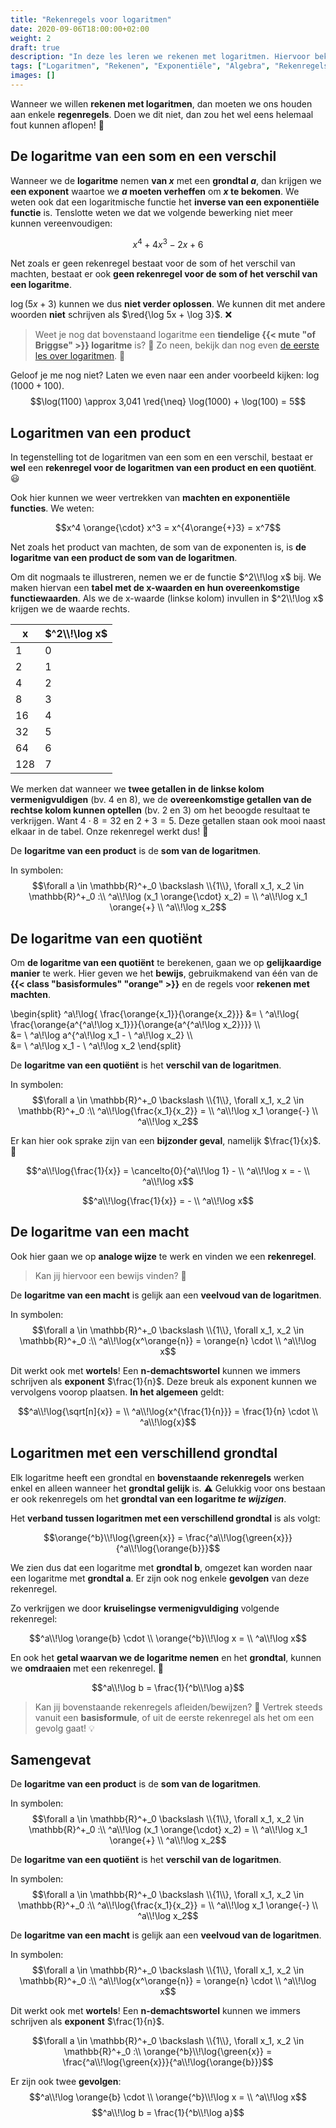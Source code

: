```yaml
---
title: "Rekenregels voor logaritmen"
date: 2020-09-06T18:00:00+02:00
weight: 2
draft: true
description: "In deze les leren we rekenen met logaritmen. Hiervoor bekijken we de verschillende rekenregels."
tags: ["Logaritmen", "Rekenen", "Exponentiële", "Algebra", "Rekenregels"]
images: []
---
```

Wanneer we willen **rekenen met logaritmen**, dan moeten we ons houden aan enkele **regenregels**. Doen we dit niet, dan zou het wel eens helemaal fout kunnen aflopen! 😬

## De logaritme van een som en een verschil
Wanneer we de **logaritme** nemen **van $x$** met een **grondtal $a$**, dan krijgen we **een exponent** waartoe we **$a$ moeten verheffen** om **$x$ te bekomen**. We weten ook dat een logaritmische functie het **inverse van een exponentiële functie** is. Tenslotte weten we dat we volgende bewerking niet meer kunnen vereenvoudigen:

$$x^4 + 4x^3 - 2x + 6$$

Net zoals er geen rekenregel bestaat voor de som of het verschil van machten, bestaat er ook **geen rekenregel voor de som of het verschil van een logaritme**.

$\log (5x + 3)$ kunnen we dus **niet verder oplossen**. We kunnen dit met andere woorden **niet** schrijven als $\red{\log 5x + \log 3}$. ❌
> Weet je nog dat bovenstaand logaritme een **tiendelige {{< mute "of Briggse" >}} logaritme** is? 🤔 Zo neen, bekijk dan nog even [de eerste les over logaritmen](..:logaritme). 🙌

Geloof je me nog niet? Laten we even naar een ander voorbeeld kijken: $\log(1000 + 100)$. 
$$\log(1100) \approx 3,041 \red{\neq} \log(1000) + \log(100) = 5$$

## Logaritmen van een product
In tegenstelling tot de logaritmen van een som en een verschil, bestaat er **wel** een **rekenregel voor de logaritmen van een product en een quotiënt**. 😃

Ook hier kunnen we weer vertrekken van **machten en exponentiële functies**. We weten:

$$x^4 \orange{\cdot} x^3 = x^{4\orange{+}3} = x^7$$

Net zoals het product van machten, de som van de exponenten is, is **de logaritme van een product de som van de logaritmen**. 

Om dit nogmaals te illustreren, nemen we er de functie $^2\\!\log x$ bij. We maken hiervan een **tabel met de x-waarden en hun overeenkomstige functiewaarden**. Als we de x-waarde (linkse kolom) invullen in $^2\\!\log x$ krijgen we de waarde rechts.

| x   | $^2\\!\log x$ |
|-----|---------------|
| 1   | 0             |
| 2   | 1             |
| 4   | 2             |
| 8   | 3             |
| 16  | 4             |
| 32  | 5             |
| 64  | 6             |
| 128 | 7             |

We merken dat wanneer we **twee getallen in de linkse kolom vermenigvuldigen** (bv. 4 en 8), we de **overeenkomstige getallen van de rechtse kolom kunnen optellen** (bv. 2 en 3) om het beoogde resultaat te verkrijgen. Want $4 \cdot 8 = 32$ en $2 + 3 = 5$. Deze getallen staan ook mooi naast elkaar in de tabel. Onze rekenregel werkt dus! 💪

<Attention title="De logaritme van een product">

De **logaritme van een product** is de **som van de logaritmen**.

In symbolen:
$$\forall a \in \mathbb{R}^+_0 \backslash \\{1\\}, \forall x_1, x_2 \in \mathbb{R}^+_0 :\\ ^a\\!\log (x_1 \orange{\cdot} x_2) = \\ ^a\\!\log x_1 \orange{+} \\ ^a\\!\log x_2$$
</Attention>

## De logaritme van een quotiënt
Om **de logaritme van een quotiënt** te berekenen, gaan we op **gelijkaardige manier** te werk. Hier geven we het **bewijs**, gebruikmakend van één van de **{{< class "basisformules" "orange" >}}** en de regels voor **rekenen met machten**.

\begin{split}
    ^a\\!\log{ \frac{\orange{x_1}}{\orange{x_2}}} &= \\ ^a\\!\log{ \frac{\orange{a^{^a\\!\log x_1}}}{\orange{a^{^a\\!\log x_2}}}} \\\\\
    &= \\ ^a\\!\log a^{^a\\!\log x_1 - \\ ^a\\!\log x_2} \\\\\
    &= \\ ^a\\!\log x_1 - \\ ^a\\!\log x_2
\end{split}

<Attention title="De logaritme van een quotiënt">

De **logaritme van een quotiënt** is het **verschil van de logaritmen**.

In symbolen:
$$\forall a \in \mathbb{R}^+_0 \backslash \\{1\\}, \forall x_1, x_2 \in \mathbb{R}^+_0 :\\ ^a\\!\log{\frac{x_1}{x_2}} = \\ ^a\\!\log x_1 \orange{-} \\ ^a\\!\log x_2$$
</Attention>

Er kan hier ook sprake zijn van een **bijzonder geval**, namelijk $\frac{1}{x}$. 🤨

$$^a\\!\log{\frac{1}{x}} = \cancelto{0}{^a\\!\log 1} - \\ ^a\\!\log x = - \\ ^a\\!\log x$$

<Attention title="Bijzonder geval bij de logaritme van een quotiënt">

$$^a\\!\log{\frac{1}{x}} = - \\ ^a\\!\log x$$
</Attention>

## De logaritme van een macht
Ook hier gaan we op **analoge wijze** te werk en vinden we een **rekenregel**.
> Kan jij hiervoor een bewijs vinden? 🧐

<Attention title="De logaritme van een macht">

De **logaritme van een macht** is gelijk aan een **veelvoud van de logaritmen**.

In symbolen:
$$\forall a \in \mathbb{R}^+_0 \backslash \\{1\\}, \forall x_1, x_2 \in \mathbb{R}^+_0 :\\ ^a\\!\log{x^\orange{n}} = \orange{n} \cdot \\ ^a\\!\log x$$
</Attention>

Dit werkt ook met **wortels**! Een **n-demachtswortel** kunnen we immers schrijven als **exponent** $\frac{1}{n}$. Deze breuk als exponent kunnen we vervolgens voorop plaatsen. **In het algemeen** geldt:

$$^a\\!\log{\sqrt[n]{x}} = \\ ^a\\!\log{x^{\frac{1}{n}}} = \frac{1}{n} \cdot \\ ^a\\!\log{x}$$

## Logaritmen met een verschillend grondtal
Elk logaritme heeft een grondtal en **bovenstaande rekenregels** werken enkel en alleen wanneer het **grondtal gelijk** is. ⚠️  Gelukkig voor ons bestaan er ook rekenregels om het **grondtal van een logaritme *te wijzigen***.

Het **verband tussen logaritmen met een verschillend grondtal** is als volgt:

$$\orange{^b}\\!\log{\green{x}} = \frac{^a\\!\log{\green{x}}}{^a\\!\log{\orange{b}}}$$

We zien dus dat een logaritme met **grondtal b**, omgezet kan worden naar een logaritme met **grondtal a**. Er zijn ook nog enkele **gevolgen** van deze rekenregel.

Zo verkrijgen we door **kruiselingse vermenigvuldiging** volgende rekenregel:

$$^a\\!\log \orange{b} \cdot \\ \orange{^b}\\!\log x = \\ ^a\\!\log x$$

En ook het **getal waarvan we de logaritme nemen** en het **grondtal**, kunnen we **omdraaien** met een rekenregel. 🤯

$$^a\\!\log b = \frac{1}{^b\\!\log a}$$

> Kan jij bovenstaande rekenregels afleiden/bewijzen? 🤔 Vertrek steeds vanuit een **basisformule**, of uit de eerste rekenregel als het om een gevolg gaat! 💡

## Samengevat
<Attention title="De logaritme van een product">

De **logaritme van een product** is de **som van de logaritmen**.

In symbolen:
$$\forall a \in \mathbb{R}^+_0 \backslash \\{1\\}, \forall x_1, x_2 \in \mathbb{R}^+_0 :\\ ^a\\!\log (x_1 \orange{\cdot} x_2) = \\ ^a\\!\log x_1 \orange{+} \\ ^a\\!\log x_2$$
</Attention>

<Attention title="De logaritme van een quotiënt">

De **logaritme van een quotiënt** is het **verschil van de logaritmen**.

In symbolen:
$$\forall a \in \mathbb{R}^+_0 \backslash \\{1\\}, \forall x_1, x_2 \in \mathbb{R}^+_0 :\\ ^a\\!\log{\frac{x_1}{x_2}} = \\ ^a\\!\log x_1 \orange{-} \\ ^a\\!\log x_2$$
</Attention>

<Attention title="De logaritme van een macht">

De **logaritme van een macht** is gelijk aan een **veelvoud van de logaritmen**.

In symbolen:
$$\forall a \in \mathbb{R}^+_0 \backslash \\{1\\}, \forall x_1, x_2 \in \mathbb{R}^+_0 :\\ ^a\\!\log{x^\orange{n}} = \orange{n} \cdot \\ ^a\\!\log x$$

Dit werkt ook met **wortels**! Een **n-demachtswortel** kunnen we immers schrijven als **exponent** $\frac{1}{n}$.
</Attention>

<Attention title="De logaritmen van een verschillend grondtal">

$$\forall a \in \mathbb{R}^+_0 \backslash \\{1\\}, \forall x_1, x_2 \in \mathbb{R}^+_0 :\\ \orange{^b}\\!\log{\green{x}} = \frac{^a\\!\log{\green{x}}}{^a\\!\log{\orange{b}}}$$

Er zijn ook twee **gevolgen**:
$$^a\\!\log \orange{b} \cdot \\ \orange{^b}\\!\log x = \\ ^a\\!\log x$$
$$^a\\!\log b = \frac{1}{^b\\!\log a}$$
</Attention>